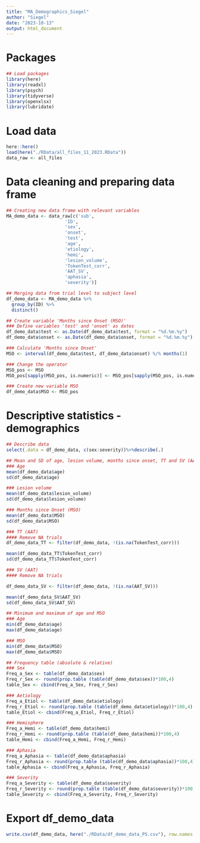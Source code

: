 ```yaml
---
title: "MA_Demographics_Siegel"
author: "Siegel"
date: "2023-10-13"
output: html_document
---
```

# Packages
```r
## Load packages
library(here)
library(readxl)
library(psych)
library(tidyverse)
library(openxlsx)
library(lubridate)
```

# Load data
```r
here::here()
load(here("./RData/all_files_11_2023.RData"))
data_raw <- all_files
```

# Data cleaning and preparing data frame
```r
## Creating new data frame with relevant variables
MA_demo_data <- data_raw[c('sub',
                      'ID',
                      'sex',
                      'onset',
                      'test',
                      'age',
                      'etiology',
                      'hemi',
                      'lesion_volume',
                      'TokenTest_corr',
                      'AAT_SV',
                      'aphasia',
                      'severity')]

## Merging data from trial level to subject level
df_demo_data <- MA_demo_data %>%
  group_by(ID) %>%
  distinct()

## Create variable 'Months since Onset (MSO)'
### Define variables 'test' and 'onset' as dates
df_demo_data$test <- as.Date(df_demo_data$test, format = "%d.%m.%y")
df_demo_data$onset <- as.Date(df_demo_data$onset, format = "%d.%m.%y")

### Calculate 'Months since Onset'
MSO <- interval(df_demo_data$test, df_demo_data$onset) %/% months(1)

### Change the operator
MSO_pos <- MSO
MSO_pos[sapply(MSO_pos, is.numeric)] <- MSO_pos[sapply(MSO_pos, is.numeric)]*-1

### Create new variable MSO
df_demo_data$MSO <- MSO_pos
```

# Descriptive statistics - demographics
```r
## Describe data
select(.data = df_demo_data, c(sex:severity))%>%describe(.)

## Mean and SD of age, lesion volume, months since onset, TT and SV (AAT)
### Age
mean(df_demo_data$age)
sd(df_demo_data$age)

### Lesion volume
mean(df_demo_data$lesion_volume)
sd(df_demo_data$lesion_volume)

### Months since Onset (MSO)
mean(df_demo_data$MSO)
sd(df_demo_data$MSO)

### TT (AAT)
#### Remove NA trials
df_demo_data_TT <- filter(df_demo_data, !(is.na(TokenTest_corr)))

mean(df_demo_data_TT$TokenTest_corr)
sd(df_demo_data_TT$TokenTest_corr)

### SV (AAT)
#### Remove NA trials

df_demo_data_SV <- filter(df_demo_data, !(is.na(AAT_SV)))

mean(df_demo_data_SV$AAT_SV)
sd(df_demo_data_SV$AAT_SV)

## Minimum and maximum of age and MSO
### Age
min(df_demo_data$age)
max(df_demo_data$age)

### MSO
min(df_demo_data$MSO)
max(df_demo_data$MSO)

## Frequency table (absolute & relative)
### Sex
Freq_a_Sex <- table(df_demo_data$sex)
Freq_r_Sex <- round(prop.table (table(df_demo_data$sex))*100,4)
table_Sex <- cbind(Freq_a_Sex, Freq_r_Sex)

### Aetiology
Freq_a_Etiol <- table(df_demo_data$etiology)
Freq_r_Etiol <- round(prop.table (table(df_demo_data$etiology))*100,4)
table_Etiol <- cbind(Freq_a_Etiol, Freq_r_Etiol)

### Hemisphere
Freq_a_Hemi <- table(df_demo_data$hemi)
Freq_r_Hemi <- round(prop.table (table(df_demo_data$hemi))*100,4)
table_Hemi <- cbind(Freq_a_Hemi, Freq_r_Hemi)

### Aphasia
Freq_a_Aphasia <- table(df_demo_data$aphasia)
Freq_r_Aphasia <- round(prop.table (table(df_demo_data$aphasia))*100,4)
table_Aphasia <- cbind(Freq_a_Aphasia, Freq_r_Aphasia)

### Severity
Freq_a_Severity <- table(df_demo_data$severity)
Freq_r_Severity <- round(prop.table (table(df_demo_data$severity))*100,4)
table_Severity <- cbind(Freq_a_Severity, Freq_r_Severity)
```

# Export df_demo_data
```r
write.csv(df_demo_data, here("./RData/df_demo_data_PS.csv"), row.names = F)
```